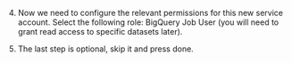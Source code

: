 4. Now we need to configure the relevant permissions for this new service account.
   Select the following role: BigQuery Job User (you will need to grant read access to specific datasets later).

5. The last step is optional, skip it and press done.
